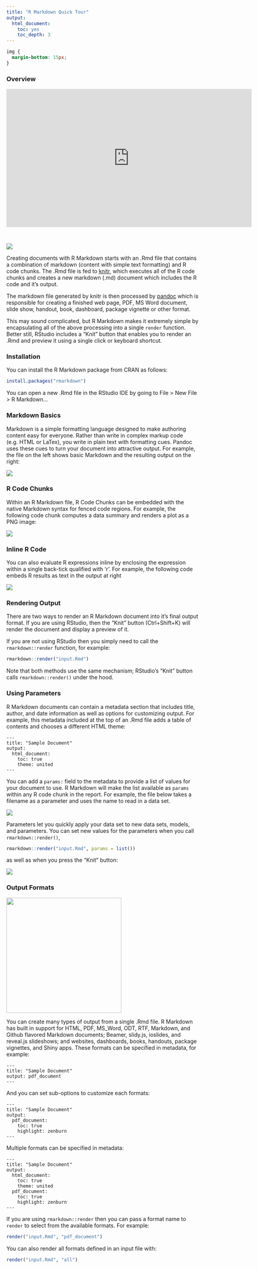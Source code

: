```yaml
---
title: "R Markdown Quick Tour"
output:
  html_document:
    toc: yes
    toc_depth: 3
---
```


```css
img {
  margin-bottom: 15px;
}
```

### Overview

<iframe src="https://player.vimeo.com/video/177254549?color=428bca&title=0&byline=0&portrait=0" width="640" height="360" frameborder="0" style="margin-bottom: 2em;" webkitallowfullscreen mozallowfullscreen allowfullscreen></iframe>

![](images/RMarkdownFlow.png)

Creating documents with R Markdown starts with an .Rmd file that contains a combination of markdown (content with simple text formatting) and R code chunks. The .Rmd file is fed to [knitr](http://yihui.name/knitr/), which executes all of the R code chunks and creates a new markdown (.md) document which includes the R code and it's output.

The markdown file generated by knitr is then processed by [pandoc](http://pandoc.org/) which is responsible for creating a finished web page, PDF, MS Word document, slide show, handout, book, dashboard, package vignette or other format.

This may sound complicated, but R Markdown makes it extremely simple by encapsulating all of the above processing into a single `render` function. Better still, RStudio includes a "Knit" button that enables you to render an .Rmd and preview it using a single click or keyboard shortcut.

### Installation

You can install the R Markdown package from CRAN as follows:

```r
install.packages("rmarkdown")
```

You can open a new .Rmd file in the RStudio IDE by going to File > New File > R Markdown...

### Markdown Basics

Markdown is a simple formatting language designed to make authoring content easy for everyone. Rather than write in complex markup code (e.g. HTML or LaTex), you write in plain text with formatting cues. Pandoc uses these cues to turn your document into attractive output. For example, the file on the left shows basic Markdown and the resulting output on the right:

![](images/quicktourExample.png)

### R Code Chunks

Within an R Markdown file, R Code Chunks can be embedded with the native Markdown syntax for fenced code regions. For example, the following code chunk computes a data summary and renders a plot as a PNG image:

![](images/markdownChunk.png)


### Inline R Code

You can also evaluate R expressions inline by enclosing the expression within a single back-tick qualified with 'r'. For example, the following code embeds R results as text in the output at right

![](images/quicktourInline.png)

### Rendering Output

There are two ways to render an R Markdown document into it's final output format. If you are using RStudio, then the "Knit" button (Ctrl+Shift+K) will render the document and display a preview of it.

If you are not using RStudio then you simply need to call the `rmarkdown::render` function, for example:

```r
rmarkdown::render("input.Rmd")
```

Note that both methods use the same mechanism; RStudio's "Knit" button calls `rmarkdown::render()` under the hood.

### Using Parameters

R Markdown documents can contain a metadata section that includes title, author, and date information as well as options for customizing output. For example, this metadata included at the top of an .Rmd file adds a table of contents and chooses a different HTML theme:

```
---
title: "Sample Document"
output:
  html_document:
    toc: true
    theme: united
---
```

You can add a `params:` field to the metadata to provide a list of values for your document to use. R Markdown will make the list available as `params` within any R code chunk in the report. For example, the file below takes a filename as a parameter and uses the name to read in a data set.

![](images/quicktourParams.png)

Parameters let you quickly apply your data set to new data sets, models, and parameters. You can set new values for the parameters when you call `rmarkdown::render()`, 

```r
rmarkdown::render("input.Rmd", params = list())
```

as well as when you press the "Knit" button:

![](images/quicktourParamsButton.png)

### Output Formats

<img align="middle" width = "300" src = "images/RMarkdownOutputFormats.png"></img>

You can create many types of output from a single .Rmd file. R Markdown has built in support for HTML, PDF, MS_Word, ODT, RTF, Markdown, and Github flavored Markdown documents; Beamer, slidy.js, ioslides, and reveal.js slideshows; and websites, dashboards, books, handouts, package vignettes, and Shiny apps. These formats can be specified in metadata, for example:

```
---
title: "Sample Document"
output: pdf_document
---
```

And you can set sub-options to customize each formats:

```
---
title: "Sample Document"
output:
  pdf_document:
    toc: true
    highlight: zenburn
---
```

Multiple formats can be specified in metadata:

```
---
title: "Sample Document"
output:
  html_document:
    toc: true
    theme: united
  pdf_document:
    toc: true
    highlight: zenburn
---
```

If you are using `rmarkdown::render` then you can pass a format name to `render` to select from the available formats. For example:

```r
render("input.Rmd", "pdf_document")
```

You can also render all formats defined in an input file with:

```r
render("input.Rmd", "all")
```

